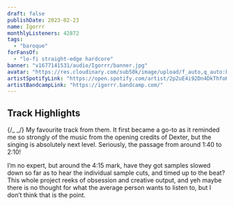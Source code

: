 ```yaml
---
draft: false
publishDate: 2023-02-23
name: Igorrr
monthlyListeners: 42872
tags:
  - "baroque"
forFansOf:
  - "lo-fi straight-edge hardcore"
banner: "v1677141531/audio/Igorrr/banner.jpg"
avatar: "https://res.cloudinary.com/sub50k/image/upload/f_auto,q_auto:best/v1677141845/audio/Igorrr/avatar.jpg"
artistSpotifyLink: "https://open.spotify.com/artist/2p2uE4i92Dn4DkThfoKIB9?si=Ipsf5__zSuiWk31qV1W8UA"
artistBandcampLink: "https://igorrr.bandcamp.com/"
---
```



## Track Highlights

{/_ <AudioTitle
  client:load
  durationInSeconds={36}
  filename="https://res.cloudinary.com/sub50k/video/upload/f_auto,q_auto:best/v1677142875/audio/Igorrr/probleme.m4a"
  trackName="Problème d'émotion"
  spotifyLink="https://open.spotify.com/track/6fcCbjJDY2nJBXZccXGMi5?si=896625d9072d42c2"
/> _/}
My favourite track from them. It first became a go-to as it reminded me so strongly
of the music from the opening credits of Dexter, but the singing is absolutely next
level. Seriously, the passage from around 1:40 to 2:10!

I’m no expert, but around the 4:15 mark, have they got samples slowed down so far as to hear the individual sample cuts, and timed up to the beat? This whole project reeks of obsession and creative output, and yeh maybe there is no thought for what the average person wants to listen to, but I don’t think that is the point.
